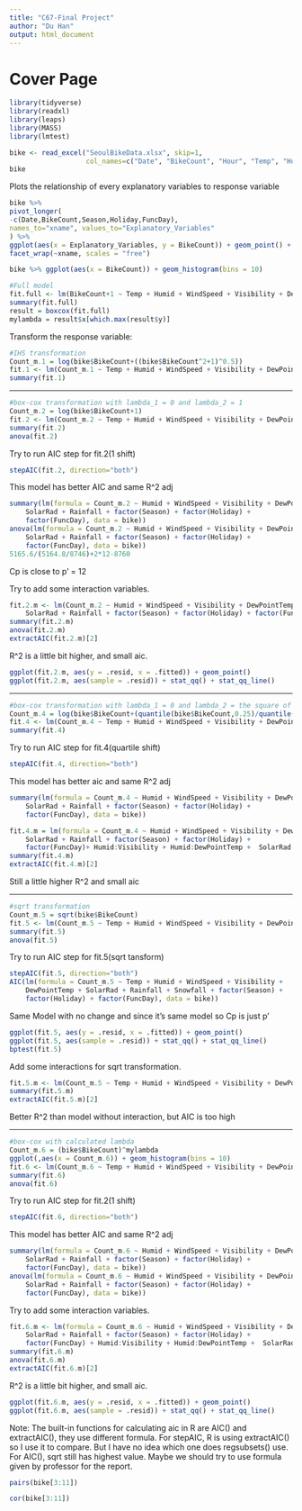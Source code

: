```yaml
---
title: "C67-Final Project"
author: "Du Han"
output: html_document
---
```


# Cover Page

```r
library(tidyverse)
library(readxl)
library(leaps)
library(MASS)
library(lmtest)
```

```r
bike <- read_excel("SeoulBikeData.xlsx", skip=1, 
                   col_names=c("Date", "BikeCount", "Hour", "Temp", "Humid", "WindSpeed", "Visibility", "DewPointTemp", "SolarRad", "Rainfall", "Snowfall", "Season", "Holiday", "FuncDay"))
bike
```
Plots the relationship of every explanatory variables to response variable
```r
bike %>%
pivot_longer(
-c(Date,BikeCount,Season,Holiday,FuncDay),
names_to="xname", values_to="Explanatory_Variables"
) %>%
ggplot(aes(x = Explanatory_Variables, y = BikeCount)) + geom_point() +
facet_wrap(~xname, scales = "free")

bike %>% ggplot(aes(x = BikeCount)) + geom_histogram(bins = 10)
```


```r
#Full model
fit.full <- lm(BikeCount+1 ~ Temp + Humid + WindSpeed + Visibility + DewPointTemp + SolarRad + Rainfall + Snowfall + factor(Season) + factor(Holiday) + factor(FuncDay), data=bike)
summary(fit.full)
result = boxcox(fit.full)
mylambda = result$x[which.max(result$y)]
```


Transform the response variable:



```r
#IHS transformation
Count_m.1 = log(bike$BikeCount+((bike$BikeCount^2+1)^0.5))
fit.1 <- lm(Count_m.1 ~ Temp + Humid + WindSpeed + Visibility + DewPointTemp + SolarRad + Rainfall + Snowfall + factor(Season) + factor(Holiday) + factor(FuncDay), data=bike)
summary(fit.1)
```

---------------------------------------------------------


```r
#box-cox transformation with lambda_1 = 0 and lambda_2 = 1
Count_m.2 = log(bike$BikeCount+1)
fit.2 <- lm(Count_m.2 ~ Temp + Humid + WindSpeed + Visibility + DewPointTemp + SolarRad + Rainfall + Snowfall + factor(Season) + factor(Holiday) + factor(FuncDay), data=bike)
summary(fit.2)
anova(fit.2)
```

Try to run AIC step for fit.2(1 shift)
```r

stepAIC(fit.2, direction="both")
```
This model has better AIC and same R^2 adj
```r
summary(lm(formula = Count_m.2 ~ Humid + WindSpeed + Visibility + DewPointTemp + 
    SolarRad + Rainfall + factor(Season) + factor(Holiday) + 
    factor(FuncDay), data = bike))
anova(lm(formula = Count_m.2 ~ Humid + WindSpeed + Visibility + DewPointTemp + 
    SolarRad + Rainfall + factor(Season) + factor(Holiday) + 
    factor(FuncDay), data = bike))
5165.6/(5164.8/8746)+2*12-8760
```
Cp is close to p' = 12

Try to add some interaction variables.
```r
fit.2.m <- lm(Count_m.2 ~ Humid + WindSpeed + Visibility + DewPointTemp + 
    SolarRad + Rainfall + factor(Season) + factor(Holiday) + factor(FuncDay) + Humid:Visibility + Humid:DewPointTemp +  SolarRad:Humid + Rainfall:Humid, data=bike)
summary(fit.2.m)
anova(fit.2.m)
extractAIC(fit.2.m)[2]
```
R^2 is a little bit higher, and small aic.


```r
ggplot(fit.2.m, aes(y = .resid, x = .fitted)) + geom_point()
ggplot(fit.2.m, aes(sample = .resid)) + stat_qq() + stat_qq_line()
```

---------------------------------------------------------

```r
#box-cox transformation with lambda_1 = 0 and lambda_2 = the square of the first quartile divided by the third quartile
Count_m.4 = log(bike$BikeCount+(quantile(bike$BikeCount,0.25)/quantile(bike$BikeCount,0.75))^2)
fit.4 <- lm(Count_m.4 ~ Temp + Humid + WindSpeed + Visibility + DewPointTemp + SolarRad + Rainfall + Snowfall + factor(Season) + factor(Holiday) + factor(FuncDay), data=bike)
summary(fit.4)
```

Try to run AIC step for fit.4(quartile shift)
```r
stepAIC(fit.4, direction="both")
```

This model has better aic and same R^2 adj
```r
summary(lm(formula = Count_m.4 ~ Humid + WindSpeed + Visibility + DewPointTemp + 
    SolarRad + Rainfall + factor(Season) + factor(Holiday) + 
    factor(FuncDay), data = bike))
```

```r
fit.4.m = lm(formula = Count_m.4 ~ Humid + WindSpeed + Visibility + DewPointTemp + 
    SolarRad + Rainfall + factor(Season) + factor(Holiday) + 
    factor(FuncDay)+ Humid:Visibility + Humid:DewPointTemp +  SolarRad:Humid + Rainfall:Humid, data = bike)
summary(fit.4.m)
extractAIC(fit.4.m)[2]
```
Still a little higher R^2 and small aic

---------------------------------------------------------

```r
#sqrt transformation
Count_m.5 = sqrt(bike$BikeCount)
fit.5 <- lm(Count_m.5 ~ Temp + Humid + WindSpeed + Visibility + DewPointTemp + SolarRad + Rainfall + Snowfall + factor(Season) + factor(Holiday) + factor(FuncDay), data=bike)
summary(fit.5)
anova(fit.5)
```

Try to run AIC step for fit.5(sqrt tansform)
```r
stepAIC(fit.5, direction="both")
AIC(lm(formula = Count_m.5 ~ Temp + Humid + WindSpeed + Visibility + 
    DewPointTemp + SolarRad + Rainfall + Snowfall + factor(Season) + 
    factor(Holiday) + factor(FuncDay), data = bike))
```
Same Model with no change
and since it's same model so Cp is just p'

```r
ggplot(fit.5, aes(y = .resid, x = .fitted)) + geom_point()
ggplot(fit.5, aes(sample = .resid)) + stat_qq() + stat_qq_line()
bptest(fit.5)
```

Add some interactions for sqrt transformation.
```r
fit.5.m <- lm(Count_m.5 ~ Temp + Humid + WindSpeed + Visibility + DewPointTemp + SolarRad + Rainfall + Snowfall + factor(Season) + factor(Holiday) + factor(FuncDay) + Humid:Visibility + Humid:DewPointTemp + SolarRad:Temp + SolarRad:Humid + Rainfall:Humid, data=bike)
summary(fit.5.m)
extractAIC(fit.5.m)[2]
```
Better R^2 than model without interaction, but AIC is too high


-------------------

```r
#box-cox with calculated lambda
Count_m.6 = (bike$BikeCount)^mylambda 
ggplot(,aes(x = Count_m.6)) + geom_histogram(bins = 10)
fit.6 <- lm(Count_m.6 ~ Temp + Humid + WindSpeed + Visibility + DewPointTemp + SolarRad + Rainfall + Snowfall + factor(Season) + factor(Holiday) + factor(FuncDay), data=bike)
summary(fit.6)
anova(fit.6)
```

Try to run AIC step for fit.2(1 shift)
```r
stepAIC(fit.6, direction="both")
```
This model has better AIC and same R^2 adj
```r
summary(lm(formula = Count_m.6 ~ Humid + WindSpeed + Visibility + DewPointTemp + 
    SolarRad + Rainfall + factor(Season) + factor(Holiday) + 
    factor(FuncDay), data = bike))
anova(lm(formula = Count_m.6 ~ Humid + WindSpeed + Visibility + DewPointTemp + 
    SolarRad + Rainfall + factor(Season) + factor(Holiday) + 
    factor(FuncDay), data = bike))
```


Try to add some interaction variables.
```r
fit.6.m <- lm(formula = Count_m.6 ~ Humid + WindSpeed + Visibility + DewPointTemp + 
    SolarRad + Rainfall + factor(Season) + factor(Holiday) + 
    factor(FuncDay) + Humid:Visibility + Humid:DewPointTemp +  SolarRad:Humid + Rainfall:Humid, data=bike)
summary(fit.6.m)
anova(fit.6.m)
extractAIC(fit.6.m)[2]
```
R^2 is a little bit higher, and small aic.


```r
ggplot(fit.6.m, aes(y = .resid, x = .fitted)) + geom_point()
ggplot(fit.6.m, aes(sample = .resid)) + stat_qq() + stat_qq_line()
```



Note: The built-in functions for calculating aic in R are AIC() and extractAIC(), they use different formula. 
For stepAIC, R is using extractAIC() so I use it to compare. But I have no idea which one does regsubsets() use.
For AIC(), sqrt still has highest value. 
Maybe we should try to use formula given by professor for the report.


```r
pairs(bike[3:11])
```
```r
cor(bike[3:11])
```





